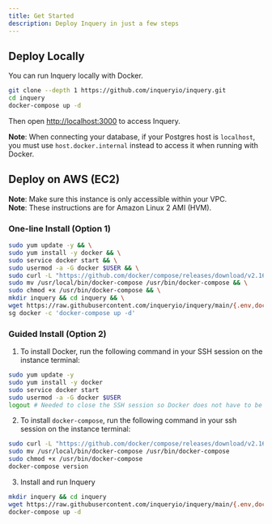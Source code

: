 ```yaml
---
title: Get Started
description: Deploy Inquery in just a few steps
---
```


## Deploy Locally

You can run Inquery locally with Docker.

```bash
git clone --depth 1 https://github.com/inqueryio/inquery.git
cd inquery
docker-compose up -d
```

Then open [http://localhost:3000](http://localhost:3000) to access Inquery.

**Note**: When connecting your database, if your Postgres host is `localhost`, you must use `host.docker.internal` instead to access it when running with Docker.

## Deploy on AWS (EC2)

**Note**: Make sure this instance is only accessible within your VPC.\
**Note**: These instructions are for Amazon Linux 2 AMI (HVM).

### One-line Install (Option 1)
```bash
sudo yum update -y && \
sudo yum install -y docker && \
sudo service docker start && \
sudo usermod -a -G docker $USER && \
sudo curl -L "https://github.com/docker/compose/releases/download/v2.16.0/docker-compose-$(uname -s)-$(uname -m)" -o /usr/local/bin/docker-compose && \
sudo mv /usr/local/bin/docker-compose /usr/bin/docker-compose && \
sudo chmod +x /usr/bin/docker-compose && \
mkdir inquery && cd inquery && \
wget https://raw.githubusercontent.com/inqueryio/inquery/main/{.env,docker-compose.yml,.dockerignore,frontend.env} && \
sg docker -c 'docker-compose up -d'
```

### Guided Install (Option 2)
1. To install Docker, run the following command in your SSH session on the instance terminal:

```bash
sudo yum update -y
sudo yum install -y docker
sudo service docker start
sudo usermod -a -G docker $USER
logout # Needed to close the SSH session so Docker does not have to be run as root
```

2. To install `docker-compose`, run the following command in your ssh session on the instance terminal:

```bash
sudo curl -L "https://github.com/docker/compose/releases/download/v2.16.0/docker-compose-$(uname -s)-$(uname -m)"  -o /usr/local/bin/docker-compose
sudo mv /usr/local/bin/docker-compose /usr/bin/docker-compose
sudo chmod +x /usr/bin/docker-compose
docker-compose version
```

3. Install and run Inquery

```bash
mkdir inquery && cd inquery
wget https://raw.githubusercontent.com/inqueryio/inquery/main/{.env,docker-compose.yml,.dockerignore,frontend.env}
docker-compose up -d
```